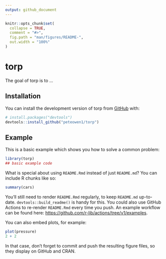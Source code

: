 ```yaml
---
output: github_document
---
```


<!-- README.md is generated from README.Rmd. Please edit that file -->

```r
knitr::opts_chunk$set(
  collapse = TRUE,
  comment = "#>",
  fig.path = "man/figures/README-",
  out.width = "100%"
)
```

# torp

<!-- badges: start -->
<!-- badges: end -->

The goal of torp is to ...

## Installation

You can install the development version of torp from [GitHub](https://github.com/) with:

``` r
# install.packages("devtools")
devtools::install_github("peteowen1/torp")
```

## Example

This is a basic example which shows you how to solve a common problem:

```r
library(torp)
## basic example code
```

What is special about using `README.Rmd` instead of just `README.md`? You can include R chunks like so:

```r
summary(cars)
```

You'll still need to render `README.Rmd` regularly, to keep `README.md` up-to-date. `devtools::build_readme()` is handy for this. You could also use GitHub Actions to re-render `README.Rmd` every time you push. An example workflow can be found here: <https://github.com/r-lib/actions/tree/v1/examples>.

You can also embed plots, for example:

```r
plot(pressure)
2 + 2
```

In that case, don't forget to commit and push the resulting figure files, so they display on GitHub and CRAN.
